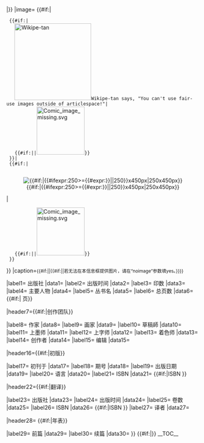 {{Infobox
|bodystyle=width:21em;background:#eef7ff
|abovestyle=background:{{{bgcolor|#69A0F3}}}
|titlestyle=background:{{{bgcolor|#69A0F3}}}
|headerstyle=background:{{{bgcolor|#69A0F3}}}
|labelstyle= width:35%;
|belowstyle=background:#eef7ff

|above={{#if:{{{title|}}}{{{englishtitle|}}}|{{{title|}}}{{{englishtitle|}}}{{#if:{{{foreigntitle|}}}|<br/>''{{{foreigntitle|}}}''}}|{{PAGENAME}}}}
|image= {{#if:{{NAMESPACE}}|
  {{#if:{{{image|}}}|
    [[File:Wikipe-tan_head.png|center|200px|Wikipe-tan]]Wikipe-tan says, "You can't use fair-use images outside of articlespace!"|
    {{#if:{{{noimage|}}}||[[File:Comic image missing.svg|125px]]}}
  }}|
  {{#if:{{{image|}}}|
    <center>[[File:{{{image}}}|{{#if:{{{imagesize|}}}|{{#ifexpr:250>={{#expr:{{{imagesize|}}}}}|{{{imagesize|}}}|250}}x450px|250x450px}}]]</center>|
    {{#if:{{{noimage|}}}||[[File:Comic image missing.svg|125px]]}}
  }}
}}
|caption=<small>{{#if:{{{caption|}}}|{{{caption|}}}|{{#if:{{{image|}}}{{{noimage|}}}||若无法在本信息框提供图片，请在“noimage”参数填yes。}}}}</small>

|label1= 出版社
|data1= {{{publisher|}}}
|label2= 出版时间
|data2= {{{date|}}}
|label3= 印数
|data3= {{{issues|}}}
|label4= 主要人物
|data4= {{{main_char_team|}}}
|label5= 丛书名
|data5= {{{series|}}}
|label6= 总页数
|data6= {{#if:{{{pages|}}}|{{{pages|}}} 页}}

|header7={{#if:{{{writers|}}}{{{artists|}}}{{{pencillers|}}}{{{inkers|}}}{{{colorists|}}}{{{colourists|}}}{{{creators|}}}|创作团队}}

|label8= 作家
|data8= {{{writers|}}}
|label9= 画家
|data9= {{{artists|}}}
|label10= 草稿師
|data10= {{{pencillers|}}}
|label11= 上墨师
|data11= {{{inkers|}}}
|label12= 上字师
|data12= {{{letterers|}}}
|label13= 着色师
|data13= {{{colourists|}}}
|label14= 创作者
|data14= {{{creators|}}}
|label15= 编辑
|data15= {{{editors|}}}

|header16={{#if:{{{origpublication|}}}{{{origissues|}}}{{{origdate|}}}{{{origlanguage|}}}|初版}}

|label17= 初刊于
|data17= {{{origpublication|}}}
|label18= 期号
|data18= {{{origissues|}}}
|label19= 出版日期
|data19= {{{origdate|}}}
|label20= 语言
|data20= {{{origlanguage|}}}
|label21= ISBN
|data21= {{#if:{{{origisbn|}}}|ISBN {{{origisbn|}}}}} 

|header22={{#if:{{{transtitle|}}}{{{transpublisher|}}}{{{transdate|}}}{{{transseriestitle|}}}{{{transvolume|}}}{{{translator|}}}|翻译}}

|label23= 出版社
|data23= {{{transpublisher|}}}
|label24= 出版时间
|data24= {{{transdate|}}}
|label25= 卷数
|data25= {{{transvolume|}}}
|label26= ISBN
|data26= {{#if:{{{transisbn|}}}|ISBN {{{transisbn|}}}}} 
|label27= 译者
|data27= {{{translator|}}}

|header28= {{#if:{{{previssue|}}}{{{nextissue|}}}|年表}}

|label29= 前篇
|data29= {{{previssue|}}}
|label30= 续篇
|data30= {{{nextissue|}}}
}}<includeonly><!--

Publisher categories

--><!--

Depreciated parameter cats

--><!--
-->{{#if:{{{colorist|}}}|[[Category:Depreciated infobox param (colorist)|{{PAGENAME}}]]}}<!--
--></includeonly><noinclude>
__TOC__
{{documentation}}
</noinclude>